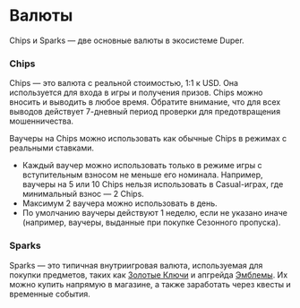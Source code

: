 # Валюты

Chips и Sparks — две основные валюты в экосистеме Duper.

### Chips

Chips — это валюта с реальной стоимостью, 1:1 к USD. Она используется для входа в игры и получения призов. Chips можно вносить и выводить в любое время. Обратите внимание, что для всех выводов действует 7-дневный период проверки для предотвращения мошенничества.

Ваучеры на Chips можно использовать как обычные Chips в режимах с реальными ставками.
- Каждый ваучер можно использовать только в режиме игры с вступительным взносом не меньше его номинала. Например, ваучеры на 5 или 10 Chips нельзя использовать в Casual-играх, где минимальный взнос — 2 Chips.
- Максимум 2 ваучера можно использовать в день.
- По умолчанию ваучеры действуют 1 неделю, если не указано иначе (например, ваучеры, выданные при покупке Сезонного пропуска).

### Sparks

Sparks — это типичная внутриигровая валюта, используемая для покупки предметов, таких как [Золотые Ключи](./lootboxes#how-to-open-a-lootbox) и апгрейда [Эмблемы](./emblems#emblem-merging-trade-up). Их можно купить напрямую в магазине, а также заработать через квесты и временные события.
